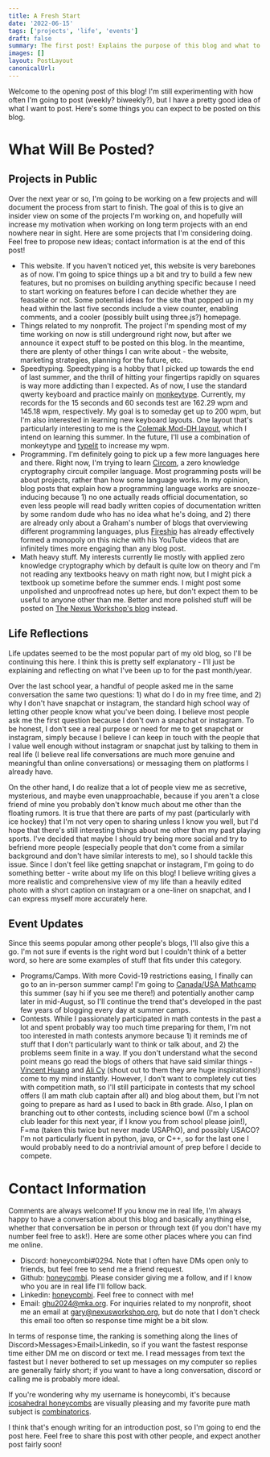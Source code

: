 ```yaml
---
title: A Fresh Start
date: '2022-06-15'
tags: ['projects', 'life', 'events']
draft: false
summary: The first post! Explains the purpose of this blog and what to expect as a reader.
images: []
layout: PostLayout
canonicalUrl:
---
```


Welcome to the opening post of this blog! I'm still experimenting with how often I'm going to post (weekly? biweekly?), but I have a pretty good idea of what I want to post. Here's some things you can expect to be posted on this blog.

# What Will Be Posted?

## Projects in Public

Over the next year or so, I'm going to be working on a few projects and will document the process from start to finish. The goal of this is to give an insider view on some of the projects I'm working on, and hopefully will increase my motivation when working on long term projects with an end nowhere near in sight. Here are some projects that I'm considering doing. Feel free to propose new ideas; contact information is at the end of this post!

- This website. If you haven't noticed yet, this website is very barebones as of now. I'm going to spice things up a bit and try to build a few new features, but no promises on building anything specific because I need to start working on features before I can decide whether they are feasable or not. Some potential ideas for the site that popped up in my head within the last five seconds include a view counter, enabling comments, and a cooler (possibly built using three.js?) homepage.
- Things related to my nonprofit. The project I'm spending most of my time working on now is still underground right now, but after we announce it expect stuff to be posted on this blog. In the meantime, there are plenty of other things I can write about - the website, marketing strategies, planning for the future, etc.
- Speedtyping. Speedtyping is a hobby that I picked up towards the end of last summer, and the thrill of hitting your fingertips rapidly on squares is way more addicting than I expected. As of now, I use the standard qwerty keyboard and practice mainly on [monkeytype](https://monkeytype.com). Currently, my records for the 15 seconds and 60 seconds test are 162.29 wpm and 145.18 wpm, respectively. My goal is to someday get up to 200 wpm, but I'm also interested in learning new keyboard layouts. One layout that's particularly interesting to me is the [Colemak Mod-DH layout](https://colemakmods.github.io/mod-dh/), which I intend on learning this summer. In the future, I'll use a combination of monkeytype and [typelit](typelit.io/) to increase my wpm.
- Programming. I'm definitely going to pick up a few more languages here and there. Right now, I'm trying to learn [Circom](https://docs.circom.io), a zero knowledge cryptography circuit compiler language. Most programming posts will be about projects, rather than how some language works. In my opinion, blog posts that explain how a programming language works are snooze-inducing because 1) no one actually reads official documentation, so even less people will read badly written copies of documentation written by some random dude who has no idea what he's doing, and 2) there are already only about a Graham's number of blogs that overviewing different programming languages, plus [Fireship](https://www.youtube.com/c/Fireship) has already effectively formed a monopoly on this niche with his YouTube videos that are infinitely times more engaging than any blog post.
- Math heavy stuff. My interests currently lie mostly with applied zero knowledge cryptography which by default is quite low on theory and I'm not reading any textbooks heavy on math right now, but I might pick a textbook up sometime before the summer ends. I might post some unpolished and unproofread notes up here, but don't expect them to be useful to anyone other than me. Better and more polished stuff will be posted on [The Nexus Workshop's blog](https://www.nexusworkshop.org/blog) instead.

## Life Reflections

Life updates seemed to be the most popular part of my old blog, so I'll be continuing this here. I think this is pretty self explanatory - I'll just be explaining and reflecting on what I've been up to for the past month/year.

Over the last school year, a handful of people asked me in the same conversation the same two questions: 1) what do I do in my free time, and 2) why I don't have snapchat or instagram, the standard high school way of letting other people know what you've been doing. I believe most people ask me the first question because I don't own a snapchat or instagram. To be honest, I don't see a real purpose or need for me to get snapchat or instagram, simply because I believe I can keep in touch with the people that I value well enough without instagram or snapchat just by talking to them in real life (I believe real life conversations are much more genuine and meaningful than online conversations) or messaging them on platforms I already have.

On the other hand, I do realize that a lot of people view me as secretive, mysterious, and maybe even unapproachable, because if you aren't a close friend of mine you probably don't know much about me other than the floating rumors. It is true that there are parts of my past (particularly with ice hockey) that I'm not very open to sharing unless I know you well, but I'd hope that there's still interesting things about me other than my past playing sports. I've decided that maybe I should try being more social and try to befriend more people (especially people that don't come from a similar background and don't have similar interests to me), so I should tackle this issue. Since I don't feel like getting snapchat or instagram, I'm going to do something better - write about my life on this blog! I believe writing gives a more realistic and comprehensive view of my life than a heavily edited photo with a short caption on instagram or a one-liner on snapchat, and I can express myself more accurately here.

## Event Updates

Since this seems popular among other people's blogs, I'll also give this a go. I'm not sure if events is the right word but I couldn't think of a better word, so here are some examples of stuff that fits under this category.

- Programs/Camps. With more Covid-19 restrictions easing, I finally can go to an in-person summer camp! I'm going to [Canada/USA Mathcamp](https://www.mathcamp.org) this summer (say hi if you see me there!) and potentially another camp later in mid-August, so I'll continue the trend that's developed in the past few years of blogging every day at summer camps.
- Contests. While I passionately participated in math contests in the past a lot and spent probably way too much time preparing for them, I'm not too interested in math contests anymore because 1) it reminds me of stuff that I don't particularly want to think or talk about, and 2) the problems seem finite in a way. If you don't understand what the second point means go read the blogs of others that have said similar things - [Vincent Huang](https://www.vvhuang.com) and [Ali Cy](https://www.ali.cy) (shout out to them they are huge inspirations!) come to my mind instantly. However, I don't want to completely cut ties with competition math, so I'll still participate in contests that my school offers (I am math club captain after all) and blog about them, but I'm not going to prepare as hard as I used to back in 8th grade. Also, I plan on branching out to other contests, including science bowl (I'm a school club leader for this next year, if I know you from school please join!), F=ma (taken this twice but never made USAPhO), and possibly USACO? I'm not particularly fluent in python, java, or C++, so for the last one I would probably need to do a nontrivial amount of prep before I decide to compete.

# Contact Information

Comments are always welcome! If you know me in real life, I'm always happy to have a conversation about this blog and basically anything else, whether that conversation be in person or through text (if you don't have my number feel free to ask!). Here are some other places where you can find me online.

- Discord: honeycombi#0294. Note that I often have DMs open only to friends, but feel free to send me a friend request.
- Github: [honeycombi](https://github.com/honeycombi). Please consider giving me a follow, and if I know who you are in real life I'll follow back.
- Linkedin: [honeycombi](https://www.linkedin.com/in/honeycombi/). Feel free to connect with me!
- Email: ghu2024@mka.org. For inquiries related to my nonprofit, shoot me an email at gary@nexusworkshop.org, but do note that I don't check this email too often so response time might be a bit slow.

In terms of response time, the ranking is something along the lines of Discord>Messages>Email>Linkedin, so if you want the fastest response time either DM me on discord or text me. I read messages from text the fastest but I never bothered to set up messages on my computer so replies are generally fairly short; if you want to have a long conversation, discord or calling me is probably more ideal.

If you're wondering why my username is honeycombi, it's because [icosahedral honeycombs](https://en.wikipedia.org/wiki/Icosahedral_honeycomb) are visually pleasing and my favorite pure math subject is [combinatorics](https://en.wikipedia.org/wiki/Combinatorics).

I think that's enough writing for an introduction post, so I'm going to end the post here. Feel free to share this post with other people, and expect another post fairly soon!
